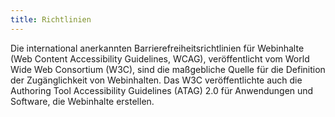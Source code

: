 ```yaml
---
title: Richtlinien
---
```


Die international anerkannten Barrierefreiheitsrichtlinien für Webinhalte (Web
Content Accessibility Guidelines, WCAG), veröffentlicht vom World Wide Web
Consortium (W3C), sind die maßgebliche Quelle für die Definition der Zugänglichkeit
von Webinhalten. Das W3C veröffentlichte auch die Authoring Tool Accessibility
Guidelines (ATAG) 2.0 für Anwendungen und Software, die Webinhalte erstellen.
